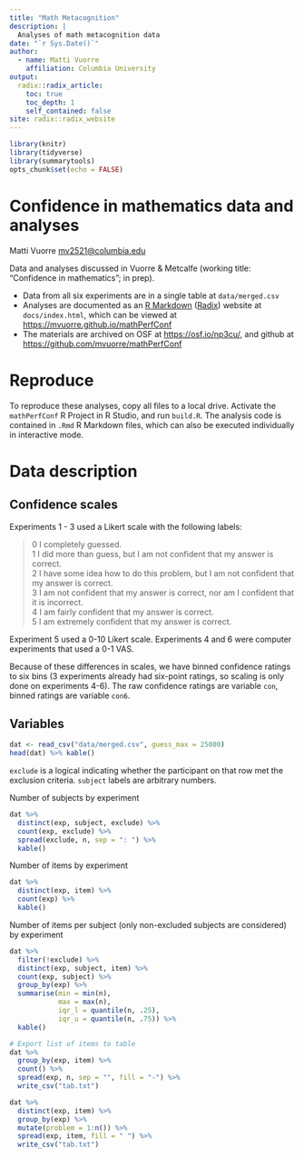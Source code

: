 ```yaml
---
title: "Math Metacognition"
description: |
  Analyses of math metacognition data
date: "`r Sys.Date()`"
author:
  - name: Matti Vuorre 
    affiliation: Columbia University
output: 
  radix::radix_article:
    toc: true
    toc_depth: 1
    self_contained: false
site: radix::radix_website
---
```


```r
library(knitr)
library(tidyverse)
library(summarytools)
opts_chunk$set(echo = FALSE)
```

# Confidence in mathematics data and analyses

Matti Vuorre <mv2521@columbia.edu>

Data and analyses discussed in Vuorre & Metcalfe (working title: "Confidence in mathematics"; in prep). 

* Data from all six experiments are in a single table at `data/merged.csv`
* Analyses are documented as an [R Markdown](https://rmarkdown.rstudio.com/) ([Radix](https://rstudio.github.io/radix/)) website at `docs/index.html`, which can be viewed at <https://mvuorre.github.io/mathPerfConf>
* The materials are archived on OSF at <https://osf.io/np3cu/>, and github at <https://github.com/mvuorre/mathPerfConf>

# Reproduce

To reproduce these analyses, copy all files to a local drive. Activate the `mathPerfConf` R Project in R Studio, and run `build.R`. The analysis code is contained in `.Rmd` R Markdown files, which can also be executed individually in interactive mode.


# Data description

## Confidence scales

Experiments 1 - 3 used a Likert scale with the following labels:

>0 I completely guessed.  
1 I did more than guess, but I am not confident that my answer is correct.  
2 I have some idea how to do this problem, but I am not confident that my answer is correct.  
3 I am not confident that my answer is correct, nor am I confident that it is incorrect.  
4 I am fairly confident that my answer is correct.  
5 I am extremely confident that my answer is correct.  

Experiment 5 used a 0-10 Likert scale. Experiments 4 and 6 were computer experiments that used a 0-1 VAS. 

Because of these differences in scales, we have binned confidence ratings to six bins (3 experiments already had six-point ratings, so scaling is only done on experiments 4-6). The raw confidence ratings are variable `con`, binned ratings are variable `con6`.

## Variables

```r
dat <- read_csv("data/merged.csv", guess_max = 25000)
head(dat) %>% kable()
```

`exclude` is a logical indicating whether the participant on that row met the exclusion criteria. `subject` labels are arbitrary numbers.

Number of subjects by experiment

```r
dat %>% 
  distinct(exp, subject, exclude) %>% 
  count(exp, exclude) %>%
  spread(exclude, n, sep = ": ") %>% 
  kable()
```

Number of items by experiment

```r
dat %>% 
  distinct(exp, item) %>% 
  count(exp) %>% 
  kable()
```

Number of items per subject (only non-excluded subjects are considered) by experiment

```r
dat %>% 
  filter(!exclude) %>% 
  distinct(exp, subject, item) %>% 
  count(exp, subject) %>% 
  group_by(exp) %>% 
  summarise(min = min(n),
            max = max(n),
            iqr_l = quantile(n, .25),
            iqr_u = quantile(n, .75)) %>% 
  kable()
```

```r
# Export list of items to table
dat %>% 
  group_by(exp, item) %>% 
  count() %>% 
  spread(exp, n, sep = "", fill = "-") %>% 
  write_csv("tab.txt")

dat %>% 
  distinct(exp, item) %>% 
  group_by(exp) %>% 
  mutate(problem = 1:n()) %>% 
  spread(exp, item, fill = " ") %>% 
  write_csv("tab.txt")
```
